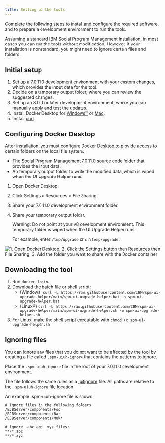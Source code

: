 ```yaml
---
title: Setting up the tools
---
```


Complete the following steps to install and configure the required software, and to prepare a development environment to run the tools. 

Assuming a standard IBM Social Program Management installation, in most cases you can run the tools without modification. However, if your installation is nonstandard, you might need to ignore certain files and folders.

## Initial setup

1. Set up a 7.0.11.0 development environment with your custom changes, which provides the input data for the tool.
2. Decide on a temporary output folder, where you can review the suggested changes.
3. Set up an 8.0.0 or later development environment, where you can manually apply and test the updates.
4. Install Docker Desktop for [Windows:tm:](https://docs.docker.com/docker-for-windows/install/) or [Mac](https://docs.docker.com/docker-for-mac/install/).
5. Install [curl](https://curl.se/download.html).

## Configuring Docker Desktop

After installation, you must configure Docker Desktop to provide access to certain folders on the local file system. 

- The Social Program Management 7.0.11.0 source code folder that provides the input data. 
- An temporary output folder to write the modified data, which is wiped when the UI Upgrade Helper runs.

1. Open Docker Desktop.
2. Click Settings > Resources > File Sharing.
3. Share your 7.0.11.0 development environment folder.
4. Share your temporary output folder.
   
    <InlineNotification>

    Warning: Do not point at your v8 development environment. This temporary folder is wiped when the UI Upgrade Helper runs.

    </InlineNotification>
    
   For example, enter `/tmp/upgrade` or `c:\temp\upgrade`.

![1. Open Docker Desktop, 2. Click the Settings button then Resources then File Sharing, 3. Add the folder you want to share with the Docker container](../../images/docker-volume-sharing.png "Docker volume sharing screenshot")

## Downloading the tool

1. Run `docker login`.
2. Download the batch file or shell script:
    - (Windows) `curl -L https://raw.githubusercontent.com/IBM/spm-ui-upgrade-helper/main/spm-ui-upgrade-helper.bat -o spm-ui-upgrade-helper.bat` 
    - (Linux:registered:) `curl -L https://raw.githubusercontent.com/IBM/spm-ui-upgrade-helper/main/spm-ui-upgrade-helper.sh -o spm-ui-upgrade-helper.sh` 
3. For Linux, make the shell script executable with `chmod +x spm-ui-upgrade-helper.sh`


## Ignoring files

You can ignore any files that you do not want to be affected by the tool by creating a file called `.spm-uiuh-ignore` that contains the patterns to ignore. 

Place the `.spm-uiuh-ignore` file in the root of your 7.0.11.0 development environment.

The file follows the same rules as a [.gitignore](http://git-scm.com/docs/gitignore) file. All paths are relative to the `.spm-uiuh-ignore` file location.

An example .spm-uiuh-ignore file is shown.

    # Ignore files in the following folders
    /EJBServer/components/Foo
    /EJBServer/components/Bar
    /EJBServer/components/Muk*

    # Ignore .abc and .xyz files:
    **/*.abc
    **/*.xyz
